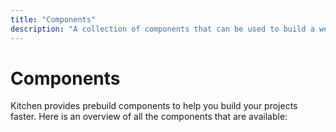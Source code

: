 ```yaml
---
title: "Components"
description: "A collection of components that can be used to build a website or web application."
---
```



# Components

Kitchen provides prebuild components to help you build your projects faster. Here is an overview of all the components that are available:

<Cards>
  <Card title="Avatar" href="/docs/components/avatar" />
  <Card title="Badge" href="/docs/components/badge" />
  <Card title="Button" href="/docs/components/button" />
  <Card title="Checkbox" href="/docs/components/checkbox" />
  <Card title="Error" href="/docs/components/error" />
  <Card title="Grid" href="/docs/components/grid" />
  <Card title="Icon" href="/docs/components/icon" />
  <Card title="Image" href="/docs/components/image" />
  <Card title="Modal" href="/docs/components/modal" />
  <Card title="Note" href="/docs/components/note" />
  <Card title="Progress" href="/docs/components/progress" />
  <Card title="Skeleton" href="/docs/components/skeleton" />
  <Card title="Tabs" href="/docs/components/tabs" />
  <Card title="Text" href="/docs/components/text" />
  <Card title="Textarea" href="/docs/components/textarea" />
  <Card title="Toggle" href="/docs/components/toggle" />
</Cards>